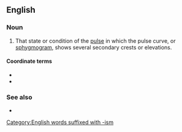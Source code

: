 ==English==

===Noun===
{{head|en|noun}}

# {{lb|en|physiology}} That state or condition of the [[pulse]] in which the pulse curve, or [[sphygmogram]], shows several secondary crests or elevations.

====Coordinate terms====
* {{l|en|dicrotism}}
* {{l|en|monocrotism}}

===See also===
* {{l|en|polycrotic}}

[[Category:English words suffixed with -ism]]